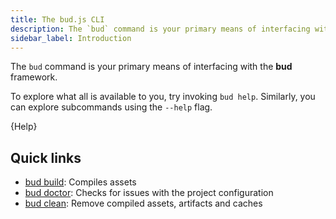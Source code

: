 ```yaml
---
title: The bud.js CLI
description: The `bud` command is your primary means of interfacing with the bud framework.
sidebar_label: Introduction
---
```



The `bud` command is your primary means of interfacing with the **bud** framework.

To explore what all is available to you, try invoking `bud help`. Similarly, you can explore subcommands using the `--help` flag.

<CodeBlock title="$ bud help">{Help}</CodeBlock>

## Quick links

- [bud build](/guides/bud-cli/build): Compiles assets
- [bud doctor](/guides/bud-cli/doctor): Checks for issues with the project configuration
- [bud clean](/guides/bud-cli/clean): Remove compiled assets, artifacts and caches
